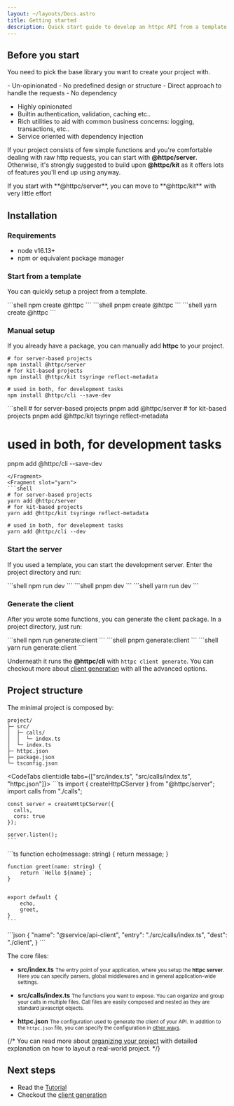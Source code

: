 ```yaml
---
layout: ~/layouts/Docs.astro
title: Getting started 
description: Quick start guide to develop an httpc API from a template or manual installation scripts
---
```




## Before you start
You need to pick the base library you want to create your project with.

<div class="container-grid-2col my-3">
<PackageCard title="@httpc/server"
  description="Essential approach to function calls over httpc">
- Un-opinionated
- No predefined design or structure
- Direct approach to handle the requests
- No dependency
</PackageCard>

<PackageCard title="@httpc/kit"
  description="Structured approach with many components read-to-go">
- Highly opinionated
- Builtin authentication, validation, caching etc..
- Rich utilities to aid with common business concerns: logging, transactions, etc..
- Service oriented with dependency injection
</PackageCard>
</div>


If your project consists of few simple functions and you're comfortable dealing with raw http requests, you can start with **@httpc/server**.
Otherwise, it's strongly suggested to build upon **@httpc/kit** as it offers lots of features you'll end up using anyway.

<Aside type="tip">
If you start with **@httpc/server**, you can move to **@httpc/kit** with very little effort
</Aside>


## Installation

### Requirements
- node v16.13+
- npm or equivalent package manager


### Start from a template
You can quickly setup a project from a template.

<PackageManagerTabs>
  <Fragment slot="npm">
  ```shell
  npm create @httpc
  ```
  </Fragment>
  <Fragment slot="pnpm">
  ```shell
  pnpm create @httpc
  ```
  </Fragment>
  <Fragment slot="yarn">
  ```shell
  yarn create @httpc
  ```
  </Fragment>
</PackageManagerTabs>


### Manual setup
If you already have a package, you can manually add **httpc** to your project.
<PackageManagerTabs>
  <Fragment slot="npm">
  ```shell
  # for server-based projects
  npm install @httpc/server
  # for kit-based projects
  npm install @httpc/kit tsyringe reflect-metadata

  # used in both, for development tasks
  npm install @httpc/cli --save-dev
  ```
  </Fragment>
  <Fragment slot="pnpm">
  ```shell
  # for server-based projects
  pnpm add @httpc/server
  # for kit-based projects
  pnpm add @httpc/kit tsyringe reflect-metadata

  # used in both, for development tasks
  pnpm add @httpc/cli --save-dev
  ```
  </Fragment>
  <Fragment slot="yarn">
  ```shell
  # for server-based projects
  yarn add @httpc/server
  # for kit-based projects
  yarn add @httpc/kit tsyringe reflect-metadata

  # used in both, for development tasks
  yarn add @httpc/cli --dev
  ```
  </Fragment>
</PackageManagerTabs>


### Start the server
If you used a template, you can start the development server. Enter the project directory and run:

<PackageManagerTabs>
  <Fragment slot="npm">
  ```shell
  npm run dev
  ```
  </Fragment>
  <Fragment slot="pnpm">
  ```shell
  pnpm dev
  ```
  </Fragment>
  <Fragment slot="yarn">
  ```shell
  yarn run dev
  ```
  </Fragment>
</PackageManagerTabs>

### Generate the client
After you wrote some functions, you can generate the client package. In a project directory, just run:

<PackageManagerTabs>
  <Fragment slot="npm">
  ```shell
  npm run generate:client
  ```
  </Fragment>
  <Fragment slot="pnpm">
  ```shell
  pnpm generate:client
  ```
  </Fragment>
  <Fragment slot="yarn">
  ```shell
  yarn run generate:client
  ```
  </Fragment>
</PackageManagerTabs>

Underneath it runs the **@httpc/cli** with `httpc client generate`.
You can checkout more about [client generation](/docs/client-generation) with all the advanced options.

## Project structure
The minimal project is composed by:
```
project/
├─ src/
│  ├─ calls/
│  │  └─ index.ts
│  └─ index.ts
├─ httpc.json
├─ package.json
└─ tsconfig.json
```
<CodeTabs client:idle tabs={["src/index.ts", "src/calls/index.ts", "httpc.json"]}>
  <Fragment slot="0">
    ```ts
    import { createHttpCServer } from "@httpc/server";
    import calls from "./calls";


    const server = createHttpCServer({
      calls,
      cors: true
    });

    server.listen();
    ```
  </Fragment>
  <Fragment slot="1">
    ```ts
    function echo(message: string) {
        return message;
    }

    function greet(name: string) {
        return `Hello ${name}`;
    }


    export default {
        echo,
        greet,
    }
    ```
  </Fragment>
  <Fragment slot="2">
    ```json
    {
      "name": "@service/api-client",
      "entry": "./src/calls/index.ts",
      "dest": "./client",
    }
    ```
  </Fragment>
</CodeTabs>

The core files:
- **src/index.ts**
  <small>
  The entry point of your application, where you setup the **httpc server**. Here you can specify parsers, global middlewares and in general application-wide settings.
  </small>

- **src/calls/index.ts**
  <small>
  The functions you want to expose. You can organize and group your calls in multiple files. Call files are easily composed and nested as they are standard javascript objects.
  </small>

- **httpc.json**
  <small>
  The configuration used to generate the client of your API. In addition to the `httpc.json` file, you can specify the configuration in [other ways](/docs/client-generation#configuration).
  </small>

{/* You can read more about [organizing your project](/docs/tutorials/guide-project-organization) with detailed explanation on how to layout a real-world project. */}

## Next steps
- Read the [Tutorial](/docs/tutorials)
- Checkout the [client generation](/docs/client-generation)

